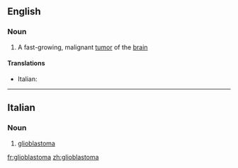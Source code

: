 ==English==

===Noun===
{{wikipedia}}
{{en-noun|pl2=glioblastomata}}

# A fast-growing, malignant [[tumor]] of the [[brain]]

====Translations====
{{trans-top|fast-growing tumor of the brain}}
* Italian: {{t-|it|glioblastoma|m}}
{{trans-mid}}
{{trans-bottom}}

----

==Italian==

===Noun===
{{wikipedia|lang=it}}
{{it-noun|glioblastom|m|a|i}}

# {{oncology|lang=it}} [[#English|glioblastoma]]

[[fr:glioblastoma]]
[[zh:glioblastoma]]